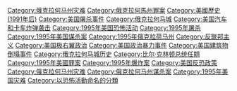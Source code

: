 [[Category:俄克拉何马州灾难|Category:俄克拉何马州灾难]]
[[Category:俄克拉何馬州罪案|Category:俄克拉何馬州罪案]]
[[Category:美國歷史_(1991年后)|Category:美國歷史 (1991年后)]]
[[Category:美国屠杀事件|Category:美国屠杀事件]]
[[Category:俄克拉何马城|Category:俄克拉何马城]]
[[Category:美国汽车和卡车炸弹袭击|Category:美国汽车和卡车炸弹袭击]]
[[Category:1995年美国恐怖活动|Category:1995年美国恐怖活动]]
[[Category:1995年屠杀|Category:1995年屠杀]]
[[Category:1995年美国谋杀案|Category:1995年美国谋杀案]]
[[Category:1995年俄克拉荷马州|Category:1995年俄克拉荷马州]]
[[Category:反联邦主义|Category:反联邦主义]]
[[Category:美国极右翼政治|Category:美国极右翼政治]]
[[Category:美国政治暴力事件|Category:美国政治暴力事件]]
[[Category:美国建筑物倒塌事件|Category:美国建筑物倒塌事件]]
[[Category:俄克拉何马城历史|Category:俄克拉何马城历史]]
[[Category:比尔·克林顿总统任期|Category:比尔·克林顿总统任期]]
[[Category:1995年美國罪案|Category:1995年美國罪案]]
[[Category:1995年爆炸案|Category:1995年爆炸案]]
[[Category:美国反恐政策|Category:美国反恐政策]]
[[Category:俄克拉何马州灾难|Category:俄克拉何马州灾难]]
[[Category:俄克拉何马州谋杀案|Category:俄克拉何马州谋杀案]]
[[Category:1995年美国灾难|Category:1995年美国灾难]]
[[Category:以恐怖活動命名的分類|Category:以恐怖活動命名的分類]]